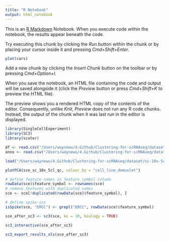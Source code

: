 ```yaml
---
title: "R Notebook"
output: html_notebook
---
```


This is an [R Markdown](http://rmarkdown.rstudio.com) Notebook. When you execute code within the notebook, the results appear beneath the code. 

Try executing this chunk by clicking the *Run* button within the chunk or by placing your cursor inside it and pressing *Cmd+Shift+Enter*. 

```r
plot(cars)
```

Add a new chunk by clicking the *Insert Chunk* button on the toolbar or by pressing *Cmd+Option+I*.

When you save the notebook, an HTML file containing the code and output will be saved alongside it (click the *Preview* button or press *Cmd+Shift+K* to preview the HTML file). 

The preview shows you a rendered HTML copy of the contents of the editor. Consequently, unlike *Knit*, *Preview* does not run any R code chunks. Instead, the output of the chunk when it was last run in the editor is displayed.

```r
library(SingleCellExperiment)
library(SC3)
library(scater)
```

```r
df <- read.csv("/Users/waynewu/4.Github/Clustering-for-scRNAseq/dataset/sc-10x/filtered_feature_bc_matrix/output.csv")
anno <- read.csv("/Users/waynewu/4.Github/Clustering-for-scRNAseq/dataset/sc-10x/GSM3022245_10x_3cl_metadata.csv")
```

```r
load("/Users/waynewu/4.Github/Clustering-for-scRNAseq/dataset/sc-10x-5c/sincell_with_class_5cl.RData")
```

```r
plotPCA(sce_sc_10x_5cl_qc, colour_by = "cell_line_demuxlet")
```

```r
# define feature names in feature_symbol column
rowData(sce)$feature_symbol <- rownames(sce)
# remove features with duplicated names
sce <- sce[!duplicated(rowData(sce)$feature_symbol), ]

# define spike-ins
isSpike(sce, "ERCC") <- grepl("ERCC", rowData(sce)$feature_symbol)

sce_after_sc3 <- sc3(sce, ks = 10, biology = TRUE)
```

```r
sc3_interactive(sce_after_sc3)
```

```r
sc3_export_results_xls(sce_after_sc3)
```

